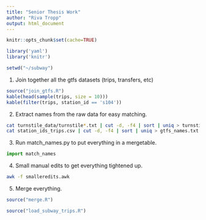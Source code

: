 ```yaml
---
title: "Senior Thesis Work"
author: "Riva Tropp"
output: html_document
---
```

```r
knitr::opts_chunk$set(cache=TRUE)
```

```r
library('yaml')  
library('knitr')

setwd("~/subway")
```
1. Join together all the gtfs datasets (trips, transfers, etc)
```r
source("join_gtfs.R")
kable(head(sample(trips, size = 10)))
kable(filter(trips, station_id == 's104'))
```
2. Extract names from the raw data for easy matching.
```sh
cat turnstile_data/turnstile*.txt | cut -d, -f4 | sort | uniq > turnstile_names.txt
cat station_ids_trips.csv | cut -d, -f4 | sort | uniq > gtfs_names.txt
```
3. Run match_names.py to put everything in a mergetable.
```python
import match_names
```
4. Small manual edits to get everything tightened up.
```sh
awk -f smalleredits.awk
```
5. Merge everything.
```r
source("merge.R")
```
```r
source("load_subway_trips.R")
```

